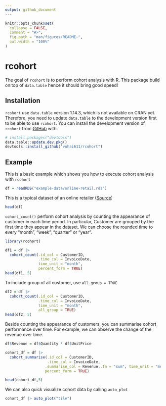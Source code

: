 ```yaml
---
output: github_document
---
```


<!-- README.md is generated from README.Rmd. Please edit that file -->

```r
knitr::opts_chunk$set(
  collapse = FALSE,
  comment = "#>",
  fig.path = "man/figures/README-",
  out.width = "100%"
)
```

# rcohort

<!-- badges: start -->
<!-- badges: end -->

The goal of `rcohort` is to perform cohort analysis with R. This package build on top of `data.table` hence it should bring good speed!

## Installation

`rcohort` use `data.table` version 1.14.3, which is not available on CRAN yet. Therefore, you need to update `data.table` to the development version first to be able to use `rcohort`.
You can install the development version of `rcohort` from [GitHub](https://github.com/vohai611/rcohort) with:

``` r
# install.packages("devtools")
data.table::update.dev.pkg()
devtools::install_github("vohai611/rcohort")
```

## Example

This is a basic example which shows you how to execute cohort analysis with `rcohort`

```r
df = readRDS("example-data/online-retail.rds")
```

This is a typical dataset of an online retailer ([Source](https://archive.ics.uci.edu/ml/datasets/Online+Retail#))

```r
head(df)
```

`cohort_count()` perform cohort analysis by counting the appearance of customer in each time period. In particular, Customer are grouped by the first time they appear in the dataset. We can choose the rounded time to every  "month", "week", "quarter" or "year". 

```r
library(rcohort)

df1 = df |>
  cohort_count(.id_col = CustomerID,
               .time_col = InvoiceDate,
               time_unit = "month",
               percent_form = TRUE)
head(df1, 5)
```

To include group of all customer, use `all_group = TRUE`

```r
df2 = df |>
  cohort_count(.id_col = CustomerID,
               .time_col = InvoiceDate,
               time_unit = "month",
               all_group = TRUE)
head(df2, 5)
```

Beside counting the appearance of customers, you can summarise cohort performance over time. For example, we can observe the change of the revenue over time.

```r
df$Revenue = df$Quantity * df$UnitPrice

cohort_df = df |> 
  cohort_summarise(.id_col = CustomerID,
                   .time_col = InvoiceDate,
                  .summarise_col = Revenue,.fn = "sum", time_unit = "month",
                  percent_form = TRUE) 

head(cohort_df,5)
```

We can also quick visualize cohort data by calling `auto_plot`

```r
cohort_df |> auto_plot("tile")
```

